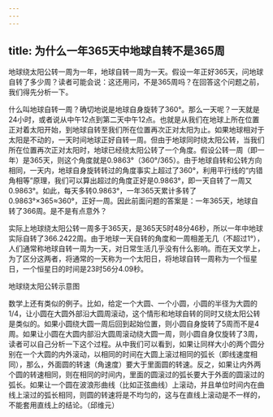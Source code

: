 ```yaml
---
---
---
```

title: 为什么一年365天中地球自转不是365周
---






地球绕太阳公转一周为一年，地球自转一周为一天。假设一年正好365天，问地球自转了多少周？读者可能会说：这还用问，不是365周吗？在回答这个问题之前，我们得先分析一下。

什么叫地球自转一周？确切地说是地球自身旋转了360°。那么一天呢？一天就是24小时，或者说从中午12点到第二天中午12点。也就是从我们在地球上所在位置正对着太阳开始，到地球自转至我们所在位置再次正对太阳为止。如果地球相对于太阳是不动的，一天时间地球正好自转一周。但由于地球同时绕太阳公转，当我们所在位置再次正对太阳时，地球已经绕太阳公转了一个角度。假设公转一周（即一年）是365天，则这个角度就是0.9863°（360°/365）。由于地球自转和公转方向相同，一天内，地球自身旋转转过的角度事实上超过了360°，利用平行线的“内错角相等”原理，我们可以算出超过的角度正好是0.9863°，即一天自转了一周又0.9863°。如此，每天多转0.9863°，一年365天累计多转了0.9863°×365≈360°，正好一周。因此前面问题的答案是：一年365天，地球自转了366周。是不是有点意外？

实际上地球绕太阳公转一周多于365天，是365天5时48分46秒，所以一年中地球实际自转了366.2422周。由于地球一天自转的角度和一周相差无几（不超过1°），人们通常称地球自转一周为一天，对日常生活几乎没有什么影响。而在天文学上，为了区分这两者，将通常的一天称为一个太阳日，将地球自转一周称为一个恒星日，一个恒星日的时间是23时56分4.09秒。

地球绕太阳公转示意图



数学上还有类似的例子。比如，给定一个大圆、一个小圆，小圆的半径为大圆的1/4，让小圆在大圆外部沿大圆周滚动，这个情形和地球自转的同时又绕太阳公转是类似的。如果小圆绕大圆一周后回到起始位置，则小圆自身旋转了5周而不是4周。如果让小圆在大圆内部沿大圆周滚动绕大圆一周，则小圆自身仅旋转了3周，读者可以自己分析一下这个过程。从中我们可以看到，如果让同样大小的两个圆分别在一个大圆的内外滚动，以相同的时间在大圆上滚过相同的弧长（即线速度相同），那么，外面圆的转速（角速度）要大于里面圆的转速。反之，如果让内外两个圆的转速相同，则在相同的时间内，里面的圆滚过的弧长要大于外面的圆滚过的弧长。如果让一个圆在波浪形曲线（比如正弦曲线）上滚动，并且单位时间内在曲线上滚过的弧长相同，则圆的转速将是不均匀的，这与在直线上滚动是不一样的，不能套用直线上的结论。（邱维元）